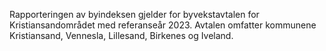 Rapporteringen av byindeksen gjelder for byvekstavtalen for Kristiansandområdet med referanseår 2023. Avtalen omfatter kommunene Kristiansand, Vennesla, Lillesand, Birkenes og Iveland.